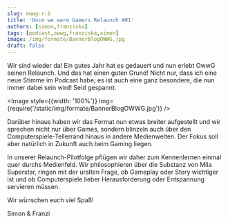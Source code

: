 ```yaml
---
slug: owwg-r-1
title: 'Once we were Gamers Relaunch #01'
authors: [simon,franziska]
tags: [podcast,owwg,franziska,simon]
image: /img/formate/BannerBlogOWWG.jpg
draft: false
---
```




Wir sind wieder da! Ein gutes Jahr hat es gedauert und nun erlebt OwwG seinen Relaunch. Und das hat einen guten Grund! Nicht nur, dass ich eine neue Stimme im Podcast habe; es ist auch eine ganz besondere, die nun immer dabei sein wird! Seid gespannt.

<Image style={{width: '100%'}} img={require('/static/img/formate/BannerBlogOWWG.jpg')} />

<!--truncate-->

Darüber hinaus haben wir das Format nun etwas breiter aufgestellt und wir sprechen nicht nur über Games, sondern blinzeln auch über den Computerspiele-Tellerrand hinaus in andere Medienwelten. Der Fokus soll aber natürlich in Zukunft auch beim Gaming liegen.

In unserer Relaunch-Pilotfolge pflügen wir daher zum Kennenlernen einmal quer durchs Medienfeld. Wir philosophieren über die Substanz von Mila Superstar, ringen mit der uralten Frage, ob Gameplay oder Story wichtiger ist und ob Computerspiele lieber Herausforderung oder Entspannung servieren müssen.

Wir wünschen euch viel Spaß!

Simon & Franzi

<ReactPlayer
    width="100%"
    height="50px"
    controls
    url='https://m10z.picnotes.de/OwwG/OwwG_Relaunch_01.mp3'
/>
